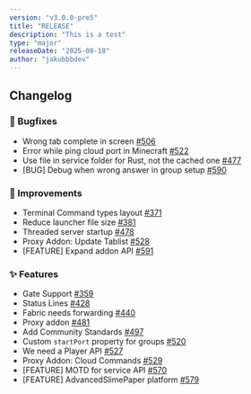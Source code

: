 ```yaml
---
version: "v3.0.0-pre5"
title: "RELEASE"
description: "This is a test"
type: "major"
releaseDate: "2025-08-18"
author: "jakubbbdev"
---
```


## Changelog

### 🐛 Bugfixes
- Wrong tab complete in screen [#506](https://github.com/HttpMarco/polocloud/issues/506)
- Error while ping cloud port in Minecraft [#522](https://github.com/HttpMarco/polocloud/issues/522)
- Use file in service folder for Rust, not the cached one [#477](https://github.com/HttpMarco/polocloud/issues/477)
- [BUG] Debug when wrong answer in group setup [#590](https://github.com/HttpMarco/polocloud/issues/590)

### 🔧 Improvements
- Terminal Command types layout [#371](https://github.com/HttpMarco/polocloud/issues/371)
- Reduce launcher file size [#381](https://github.com/HttpMarco/polocloud/issues/381)
- Threaded server startup [#478](https://github.com/HttpMarco/polocloud/issues/478)
- Proxy Addon: Update Tablist [#528](https://github.com/HttpMarco/polocloud/issues/528)
- [FEATURE] Expand addon API [#591](https://github.com/HttpMarco/polocloud/issues/591)

### ✨ Features
- Gate Support [#359](https://github.com/HttpMarco/polocloud/issues/359)
- Status Lines [#428](https://github.com/HttpMarco/polocloud/issues/428)
- Fabric needs forwarding [#440](https://github.com/HttpMarco/polocloud/issues/440)
- Proxy addon [#481](https://github.com/HttpMarco/polocloud/issues/481)
- Add Community Standards [#497](https://github.com/HttpMarco/polocloud/issues/497)
- Custom `startPort` property for groups [#520](https://github.com/HttpMarco/polocloud/issues/520)
- We need a Player API [#527](https://github.com/HttpMarco/polocloud/issues/527)
- Proxy Addon: Cloud Commands [#529](https://github.com/HttpMarco/polocloud/issues/529)
- [FEATURE] MOTD for service API [#570](https://github.com/HttpMarco/polocloud/issues/570)
- [FEATURE] AdvancedSlimePaper platform [#579](https://github.com/HttpMarco/polocloud/issues/579)